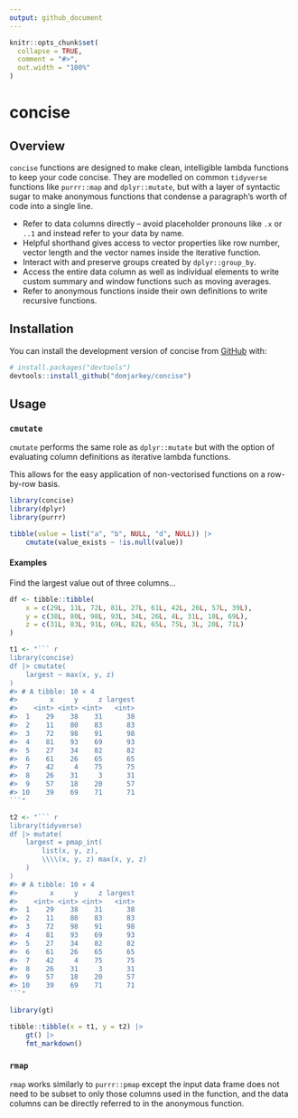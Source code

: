 ```yaml
---
output: github_document
---
```


<!-- README.md is generated from README.Rmd. Please edit that file -->

```r
knitr::opts_chunk$set(
  collapse = TRUE,
  comment = "#>",
  out.width = "100%"
)
```

# concise

<!-- badges: start -->
<!-- badges: end -->

## Overview
`concise` functions are designed to make clean, intelligible lambda functions
to keep your code concise. They are modelled on common `tidyverse` functions like
`purrr::map` and `dplyr::mutate`, but with a layer of syntactic sugar to make
anonymous functions that condense a paragraph's worth of code into a single line.

* Refer to data columns directly -- avoid placeholder pronouns like `.x` or `..1`
and instead refer to your data by name.
* Helpful shorthand gives access to vector properties like row number, vector length
and the vector names inside the iterative function.
* Interact with and preserve groups created by `dplyr::group_by`.
* Access the entire data column as well as individual elements to write custom
summary and window functions such as moving averages.
* Refer to anonymous functions inside their own definitions to write recursive
functions.

## Installation

You can install the development version of concise from [GitHub](https://github.com/) with:

``` r
# install.packages("devtools")
devtools::install_github("domjarkey/concise")
```

## Usage

### `cmutate`

`cmutate` performs the same role as `dplyr::mutate` but with the option of evaluating
column definitions as iterative lambda functions.

This allows for the easy application of non-vectorised functions on a row-by-row
basis.

```r
library(concise)
library(dplyr)
library(purrr)

tibble(value = list("a", "b", NULL, "d", NULL)) |>
    cmutate(value_exists ~ !is.null(value))
```

#### Examples

Find the largest value out of three columns...

```r
df <- tibble::tibble(
    x = c(29L, 11L, 72L, 81L, 27L, 61L, 42L, 26L, 57L, 39L),
    y = c(38L, 80L, 98L, 93L, 34L, 26L, 4L, 31L, 18L, 69L),
    z = c(31L, 83L, 91L, 69L, 82L, 65L, 75L, 3L, 20L, 71L)
)
```


```r
t1 <- "``` r
library(concise)
df |> cmutate(
    largest ~ max(x, y, z)
)
#> # A tibble: 10 × 4
#>        x     y     z largest
#>    <int> <int> <int>   <int>
#>  1    29    38    31      38
#>  2    11    80    83      83
#>  3    72    98    91      98
#>  4    81    93    69      93
#>  5    27    34    82      82
#>  6    61    26    65      65
#>  7    42     4    75      75
#>  8    26    31     3      31
#>  9    57    18    20      57
#> 10    39    69    71      71
```"

t2 <- "``` r
library(tidyverse)
df |> mutate(
    largest = pmap_int(
        list(x, y, z),
        \\\\(x, y, z) max(x, y, z)
    )
)
#> # A tibble: 10 × 4
#>        x     y     z largest
#>    <int> <int> <int>   <int>
#>  1    29    38    31      38
#>  2    11    80    83      83
#>  3    72    98    91      98
#>  4    81    93    69      93
#>  5    27    34    82      82
#>  6    61    26    65      65
#>  7    42     4    75      75
#>  8    26    31     3      31
#>  9    57    18    20      57
#> 10    39    69    71      71
```"

library(gt)

tibble::tibble(x = t1, y = t2) |>
    gt() |>
    fmt_markdown()
```

### `rmap`

`rmap` works similarly to `purrr::pmap` except the input data frame does not need
to be subset to only those columns used in the function, and the data columns can
be directly referred to in the anonymous function.
